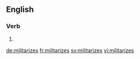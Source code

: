 ==English==

===Verb===
{{head|en}}

# {{en-third-person singular of|militarize}}

[[de:militarizes]]
[[fr:militarizes]]
[[sv:militarizes]]
[[vi:militarizes]]
